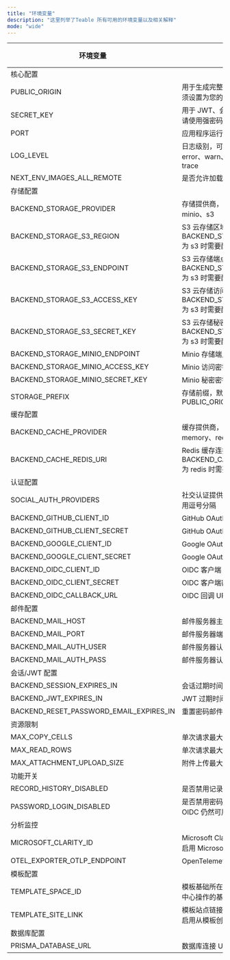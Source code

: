 ```yaml
---
title: "环境变量"
description: "这里列举了Teable 所有可用的环境变量以及相关解释"
mode: "wide"
---
```


| 环境变量                                         | 描述                                                      | 默认值              | 必填 | 示例                                               |
| -------------------------------------------- | ------------------------------------------------------- | ---------------- | ---- | ------------------------------------------------ |
| 核心配置                                                                          |
| PUBLIC_ORIGIN                               | 用于生成完整 URL 的公共源，必须设置为您的应用程序访问地址                         | -                | 是    | https://app.teable.io                            |
| SECRET_KEY                                  | 用于 JWT、会话和共享的密钥，请使用强密码                                  | defaultSecretKey | 是    | yourStrongSecretKey                              |
| PORT                                         | 应用程序运行的端口                                               | 3000             | -    | 3000                                             |
| LOG_LEVEL                                   | 日志级别，可选值：fatal、error、warn、info、debug、trace              | info             | -    | debug                                            |
| NEXT_ENV_IMAGES_ALL_REMOTE                  | 是否允许加载第三方图片                                              | false           | - | true                                                |   
| 存储配置                                                                          |
| BACKEND_STORAGE_PROVIDER                   | 存储提供商，可选值：local、minio、s3                                | local            | -    | s3                                               |
| BACKEND_STORAGE_S3_REGION                 | S3 云存储区域，当 BACKEND_STORAGE_PROVIDER 为 s3 时需要配置        | -                | -    | us-east-2                                        |
| BACKEND_STORAGE_S3_ENDPOINT               | S3 云存储端点，当 BACKEND_STORAGE_PROVIDER 为 s3 时需要配置        | -                | -    | https://s3.us-east-2.amazonaws.com               |
| BACKEND_STORAGE_S3_ACCESS_KEY            | S3 云存储访问密钥，当 BACKEND_STORAGE_PROVIDER 为 s3 时需要配置      | -                | -    | your_access_key                                |
| BACKEND_STORAGE_S3_SECRET_KEY            | S3 云存储秘密密钥，当 BACKEND_STORAGE_PROVIDER 为 s3 时需要配置      | -                | -    | your_secret_key                                |
| BACKEND_STORAGE_MINIO_ENDPOINT            | Minio 存储端点                                              | -                | -    | minio.example.com                                |
| BACKEND_STORAGE_MINIO_ACCESS_KEY         | Minio 访问密钥                                             | -                | -    | access-key                                       |
| BACKEND_STORAGE_MINIO_SECRET_KEY         | Minio 秘密密钥                                             | -                | -    | secret-key                                       |
| STORAGE_PREFIX                              | 存储前缀，默认为 PUBLIC_ORIGIN                               | PUBLIC_ORIGIN   | -    | http://localhost:3000                            |
| 缓存配置                                                                          |
| BACKEND_CACHE_PROVIDER                     | 缓存提供商，可选值：sqlite、memory、redis                           | memory           | -    | redis                                            |
| BACKEND_CACHE_REDIS_URI                   | Redis 缓存连接 URI，当 BACKEND_CACHE_PROVIDER 为 redis 时需要配置 | -                | -    | redis://default:teable@127.0.0.1:6379/0          |
| 认证配置                                                                          |
| SOCIAL_AUTH_PROVIDERS                      | 社交认证提供商列表，多个提供商用逗号分隔                                    | -                | -    | github,google,oidc                               |
| BACKEND_GITHUB_CLIENT_ID                  | GitHub OAuth 客户端 ID                                     | -                | -    | github_client_id                               |
| BACKEND_GITHUB_CLIENT_SECRET              | GitHub OAuth 客户端密钥                                      | -                | -    | github_client_secret                           |
| BACKEND_GOOGLE_CLIENT_ID                  | Google OAuth 客户端 ID                                     | -                | -    | google_client_id                               |
| BACKEND_GOOGLE_CLIENT_SECRET              | Google OAuth 客户端密钥                                      | -                | -    | google_client_secret                           |
| BACKEND_OIDC_CLIENT_ID                    | OIDC 客户端 ID                                             | -                | -    | google_client_id                               |
| BACKEND_OIDC_CLIENT_SECRET                | OIDC 客户端密钥                                              | -                | -    | google_client_secret                           |
| BACKEND_OIDC_CALLBACK_URL                 | OIDC 回调 URL                                             | -                | -    | https://app.teable.io/api/auth/oidc/callback     |
| 邮件配置                                                                          |
| BACKEND_MAIL_HOST                          | 邮件服务器主机                                                 | -                | -    | smtp.gmail.com                                   |
| BACKEND_MAIL_PORT                          | 邮件服务器端口                                                 | -                | -    | 465                                              |
| BACKEND_MAIL_AUTH_USER                    | 邮件服务器认证用户名                                              | -                | -    | username                                         |
| BACKEND_MAIL_AUTH_PASS                    | 邮件服务器认证密码                                               | -                | -    | usertoken                                        |
| 会话/JWT 配置                                                                     |
| BACKEND_SESSION_EXPIRES_IN                | 会话过期时间                                                  | 7d               | -    | 7d                                               |
| BACKEND_JWT_EXPIRES_IN                    | JWT 过期时间                                                | 20d              | -    | 20d                                              |
| BACKEND_RESET_PASSWORD_EMAIL_EXPIRES_IN | 重置密码邮件过期时间                                              | 30m              | -    | 30m                                              |
| 资源限制                                                                          |
| MAX_COPY_CELLS                            | 单次请求最大复制单元格数                                          | -                | -    | 50000                                            |
| MAX_READ_ROWS                             | 单次请求最大读取行数                                            | -                | -    | 10000                                            |
| MAX_ATTACHMENT_UPLOAD_SIZE               | 附件上传最大大小（字节）                                          | -                | -    | 2147483648                                       |
| 功能开关                                                                          |
| RECORD_HISTORY_DISABLED                    | 是否禁用记录历史，默认为 false                                    | false            | -    | true                                             |
| PASSWORD_LOGIN_DISABLED                    | 是否禁用密码登录（OAuth 和 OIDC 仍然可用），默认为 false               | false            | -    | true                                             |
| 分析监控                                                                          |
| MICROSOFT_CLARITY_ID                       | Microsoft Clarity 指标 ID，用于启用 Microsoft Clarity 分析       | -                | -    | your-metrics-id                                  |
| OTEL_EXPORTER_OTLP_ENDPOINT              | OpenTelemetry OTLP 端点                                   | -                | -    | http://jaeger:4317                               |
| 模板配置                                                                          |
| TEMPLATE_SPACE_ID                          | 模板基础所在的空间 ID，用于模板中心操作的基本信息                              | -                | -    | your-template-space-id                           |
| TEMPLATE_SITE_LINK                         | 模板站点链接，需要设置此值才能启用从模板创建的功能                               | -                | -    | https://template.teable.io                       |
| 数据库配置                                                                         |
| PRISMA_DATABASE_URL                        | 数据库连接 URL，必须配置                                          | -                | 是    | postgresql://teable:teable@127.0.0.1:5432/teable |
